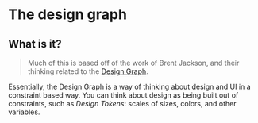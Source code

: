 # The design graph

## What is it?

> Much of this is based off of the work of Brent Jackson, and their thinking related to the
> [Design Graph](https://jxnblk.com/blog/design-graph/).

Essentially, the Design Graph is a way of thinking about design and UI in a constraint based way. You can think about
design as being built out of constraints, such as _Design Tokens_: scales of sizes, colors, and other variables.
